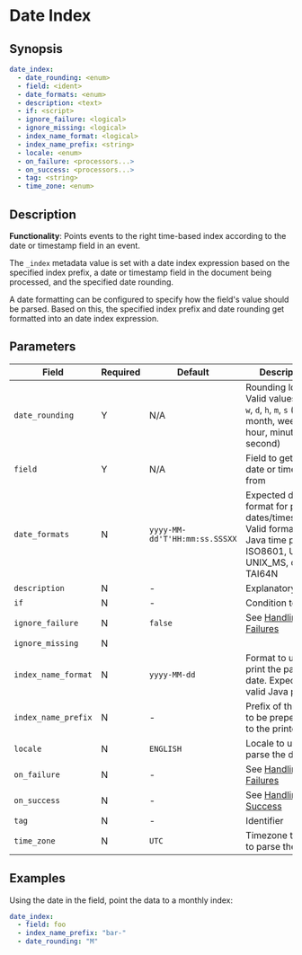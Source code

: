 # Date Index

## Synopsis

```yaml {2,3}
date_index:
  - date_rounding: <enum>
  - field: <ident>
  - date_formats: <enum>
  - description: <text>
  - if: <script>
  - ignore_failure: <logical>
  - ignore_missing: <logical>
  - index_name_format: <logical>
  - index_name_prefix: <string>
  - locale: <enum>
  - on_failure: <processors...>
  - on_success: <processors...>
  - tag: <string>
  - time_zone: <enum>
```

## Description

**Functionality**: Points events to the right time-based index according to the date or timestamp field in an event.

The `_index` metadata value is set with a date index expression based on the specified index prefix, a date or timestamp field in the document being processed, and the specified date rounding.

A date formatting can be configured to specify how the field's value should be parsed. Based on this, the specified index prefix and date rounding get formatted into an date index expression.

## Parameters

|Field|Required|Default|Description|
|---|---|---|---|
|`date_rounding`|Y|N/A|Rounding logic. Valid values: `y`, `M`, `w`, `d`, `h`, `m`, `s` (year, month, week, day, hour, minute, second)|
|`field`|Y|N/A|Field to get the date or timestamp from|
|`date_formats`|N|`yyyy-MM-dd'T'HH:mm:ss.SSSXX`|Expected date format for parsing dates/timestamps. Valid formats: Java time pattern, ISO8601, UNIX, UNIX_MS, or TAI64N|
|`description`|N|-|Explanatory note|
|`if`|N|-|Condition to run|
|`ignore_failure`|N|`false`|See [Handling Failures](../handling-failures.mdx)|
|`ignore_missing`|N|||
|`index_name_format`|N|`yyyy-MM-dd`|Format to use to print the parsed date. Expects a valid Java pattern.|
|`index_name_prefix`|N|-|Prefix of the index to be prepended to the printed date|
|`locale`|N|`ENGLISH`|Locale to use to parse the date|
|`on_failure`|N|-|See [Handling Failures](../handling-failures.mdx)|
|`on_success`|N|-|See [Handling Success](../handling-success.mdx)|
|`tag`|N|-|Identifier|
|`time_zone`|N|`UTC`|Timezone to use to parse the date|

## Examples

Using the date in the field, point the data to a monthly index:

```yaml
date_index:
  - field: foo
  - index_name_prefix: "bar-"
  - date_rounding: "M"
```

